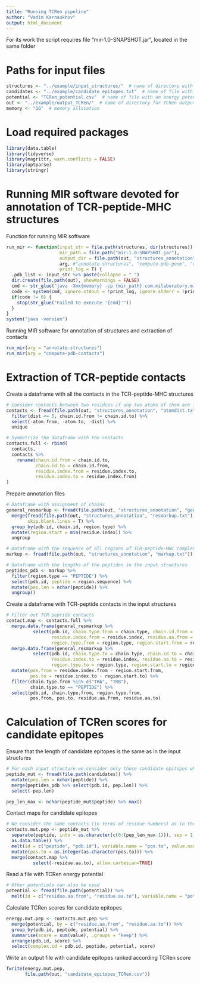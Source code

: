 ```yaml
---
title: "Running TCRen pipeline"
author: "Vadim Karnaukhov"
output: html_document
---
```


For its work the script requires file "mir-1.0-SNAPSHOT.jar", located in the same folder

# Paths for input files 

```r
structures <- "../example/input_structures/"  # name of directory with input structures
candidates <- "../example/candidate_epitopes.txt"  # name of file with candidate epitopes
potential <- "TCRen_potential.csv"  # name of file with an energy potential
out <- "../example/output_TCRen/"  # name of directory for TCRen output
memory <- "1G"  # memory allocation
```


# Load required packages

```r
library(data.table)
library(tidyverse)
library(magrittr, warn.conflicts = FALSE)
library(optparse)
library(stringr)
```


# Running MIR software devoted for annotation of TCR-peptide-MHC structures 

Function for running MIR software 
```r
run_mir <- function(input_str = file.path(structures, dir(structures)),
                    mir_path = file.path("mir-1.0-SNAPSHOT.jar"),
                    output_dir = file.path(out, "structures_annotation"),
                    arg, #"annotate-structures", "compute-pdb-geom", "compute-pdb-contacts"
                    print_log = T) {
  .pdb_list <- input_str %>% paste(collapse = " ")
  dir.create(file.path(out), showWarnings = FALSE)
  cmd <- str_glue("java -Xmx{memory} -cp {mir_path} com.milaboratory.mir.scripts.Examples {arg} -I {.pdb_list} -O ./{output_dir}/")
  code <- system(cmd, ignore.stdout = !print_log, ignore.stderr = !print_log)
  if(code != 0) {
    stop(str_glue("Failed to execute '{cmd}'"))
  }
}
system("java -version")
```

Running MIR software for annotation of structures and extraction of contacts 
```r
run_mir(arg = "annotate-structures")
run_mir(arg = "compute-pdb-contacts")
```


# Extraction of TCR-peptide contacts

Create a dataframe with all the contacts in the TCR-peptide-MHC structures
```r
# Consider contacts between two residues if any two atoms of them are located at distance <5 Angstrom
contacts <- fread(file.path(out, "structures_annotation", "atomdist.txt")) %>%
  filter(dist <= 5, chain.id.from != chain.id.to) %>%
  select(-atom.from, -atom.to, -dist) %>%
  unique

# Symmetrize the dataframe with the contacts   
contacts.full <- rbind(
  contacts,
  contacts %>% 
    rename(chain.id.from = chain.id.to,
           chain.id.to = chain.id.from,
           residue.index.from = residue.index.to,
           residue.index.to = residue.index.from)
)
```

Prepare annotation files 
```r
# Dataframe with assignment of chains
general_resmarkup <- fread(file.path(out, "structures_annotation", "general.txt")) %>% 
  merge(fread(file.path(out, "structures_annotation", "resmarkup.txt")),
        skip.blank.lines = T) %>% 
  group_by(pdb.id, chain.id, region.type) %>% 
  mutate(region.start = min(residue.index)) %>% 
  ungroup 

# Dataframe with the sequence of all regions of TCR-peptide-MHC complex  
markup <- fread(file.path(out, "structures_annotation", "markup.txt"))

# Dataframe with the lengths of the peptides in the input structures
peptides_pdb <- markup %>% 
  filter(region.type == "PEPTIDE") %>% 
  select(pdb.id, peptide = region.sequence) %>% 
  mutate(pep.len = nchar(peptide)) %>% 
  ungroup()
```

Create a dataframe with TCR-peptide contacts in the input structures
```r
# Filter out TCR-peptide contacts
contact.map <- contacts.full %>% 
  merge.data.frame(general_resmarkup %>% 
          select(pdb.id, chain.type.from = chain.type, chain.id.from = chain.id,
                 residue.index.from = residue.index, residue.aa.from = residue.aa,
                 region.type.from = region.type, region.start.from = region.start)) %>% 
  merge.data.frame(general_resmarkup %>% 
          select(pdb.id, chain.type.to = chain.type, chain.id.to = chain.id, 
                 residue.index.to = residue.index, residue.aa.to = residue.aa,
                 region.type.to = region.type, region.start.to = region.start)) %>% 
  mutate(pos.from = residue.index.from - region.start.from,
         pos.to = residue.index.to - region.start.to) %>% 
  filter(chain.type.from %in% c("TRA", "TRB"),
         chain.type.to == "PEPTIDE") %>% 
  select(pdb.id, chain.type.from, region.type.from, 
         pos.from, pos.to, residue.aa.from, residue.aa.to)
```


# Calculation of TCRen scores for candidate epitopes

Ensure that the length of candidate epitopes is the same as in the input structures
```r
# For each input structure we consider only those candidate epitopes which have the same length
peptide_mut <- fread(file.path(candidates)) %>%
  mutate(pep.len = nchar(peptide)) %>% 
  merge(peptides_pdb %>% select(pdb.id, pep.len)) %>% 
  select(-pep.len)

pep_len_max <- nchar(peptide_mut$peptide) %>% max()
```

Contact maps for candidate epitopes
```r
# We consider the same contacts (in terms of residue numbers) as in the input structure but with substituted amino acids for peptide residues 
contacts.mut.pep <- peptide_mut %>% 
  separate(peptide, into = as.character(c(0:(pep_len_max-1))), sep = 1:pep_len_max, remove = F) %>% 
  as.data.table() %>% 
  melt(id = c("peptide", "pdb.id"), variable.name = "pos.to", value.name = "residue.aa.to") %>%
  mutate(pos.to = as.integer(as.character(pos.to))) %>% 
  merge(contact.map %>% 
          select(-residue.aa.to), allow.cartesian=TRUE) 
```

Read a file with TCRen energy potential
```r
# Other potentials can also be used
potential <- fread(file.path(potential)) %>% 
  melt(id = c("residue.aa.from", "residue.aa.to"), variable.name = "potential")
```

Calculate TCRen scores for candidate epitopes
```r
energy.mut.pep <- contacts.mut.pep %>% 
  merge(potential, by = c("residue.aa.from", "residue.aa.to")) %>% 
  group_by(pdb.id, peptide, potential) %>% 
  summarise(score = sum(value), .groups = "keep") %>% 
  arrange(pdb.id, score) %>%
  select(complex.id = pdb.id, peptide, potential, score)
```

Write an output file with candidate epitopes ranked according TCRen score
```r
fwrite(energy.mut.pep,
       file.path(out, "candidate_epitopes_TCRen.csv"))
```
